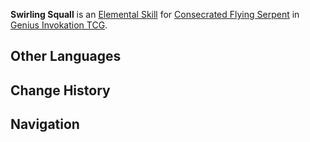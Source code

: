 {{Genius Invokation TCG Skill Infobox
|image      = Swirling Squall Character Card Skill.png
|type       = Elemental Skill
|character  = Consecrated Flying Serpent
|element    = Anemo
|matching   = 3
|effect     = Deal 3 {{Color|Anemo DMG}} and draw 1 card.
|order      = 2
}}
'''Swirling Squall''' is an [[Character Card Elemental Skill|Elemental Skill]] for [[Consecrated Flying Serpent (Character Card)|Consecrated Flying Serpent]] in [[Genius Invokation TCG]].

==Other Languages==
{{Other Languages
|en       = Swirling Squall
|zhs      = 盘绕风引
|zhs_rm   = Pánrào Fēngyǐn
|zht      = 盤繞風引
|zht_rm   = Pánrào Fēngyǐn
|zh_tl    = Coiling Wind Pull
|ja       = 旋風の吸引
|ja_rm    = Senpuu no Kyuuin
|ja_tl    = Whirlwind Absorption
|ko       = 맴도는 바람
|ko_rm    = 
|ko_tl    = 
|es       = Remolino correntío
|es_tl    = Swirling Whirlpool
|fr       = Bourrasque tourbillonnante
|fr_tl    = Swirling Squall
|ru       = Вихревой удар
|ru_tl    = Vortex Strike
|th       = Swirling Squall
|vi       = Dẫn Gió Vây Quanh
|vi_tl    = 
|de       = Windstrudel
|de_tl    = Wind Vortex
|id       = Swirling Squall
|pt       = Rajada Rodopiante
|pt_tl    = 
|tr       = Girdaplı Kasırga
|tr_tl    = 
|it       = Turbine vorticoso
|it_tl    = 
}}

==Change History==
{{Change History|4.7}}

==Navigation==
{{Genius Invokation TCG Skill Navbox|Consecrated Flying Serpent}}